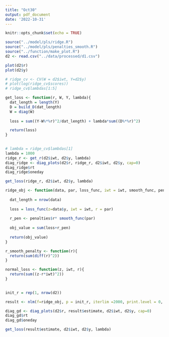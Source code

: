 ```yaml
---
title: "Oct30"
output: pdf_document
date: '2022-10-31'
---
```


```r
knitr::opts_chunk$set(echo = TRUE)
```

```r
source("../model/pls/ridge.R")
source("../model/pls/penalties_smooth.R")
source("../function/make_plot.R")
d2 <- read.csv("../data/processed/d1.csv")

plot(d2$r)
plot(d2$y)
```



```r
# ridge_cv <- CV(W = d2$iwt, Y=d2$y)
# plot(log(ridge_cv$scores))
# ridge_cv$lambdas[1:5]

```


```r
get_loss <- function(r, W, Y, lambda){
  dat_length = length(Y)
  D = build_D(dat_length)
  W = diag(W)
  
  loss = sum((Y-W%*%r)^2/dat_length) + lambda*sum((D%*%r)^2)

  return(loss)
}
  

```

```r
# lambda = ridge_cv$lambdas[1]
lambda = 1000
ridge_r <- get_r(d2$iwt, d2$y, lambda)
diag_ridge <- diag_plots(d2$r, ridge_r, d2$iwt, d2$y, cap=0)
diag_ridge$rt
diag_ridge$oneday

get_loss(ridge_r, d2$iwt, d2$y, lambda)

```


```r
ridge_obj <- function(data, par, loss_func, iwt = iwt, smooth_func, penalties, pen_func = log, ...){
  
  dat_length = nrow(data)
  
  loss = loss_func(z=data$y, iwt = iwt, r = par)
  
  r_pen <- penalties$r* smooth_func(par)
  
  obj_value = sum(loss+r_pen)
  
  return(obj_value)
}

r_smooth_penalty <- function(r){
  return(sum(diff(r)^2))
}

normal_loss <- function(z, iwt, r){
  return(sum((z-r*iwt)^2))
}
  

init_r = rep(1, nrow(d2))

result <- nlm(f=ridge_obj, p = init_r, iterlim =2000, print.level = 0, data=d2, penalties = list("r"=lambda), loss_func = normal_loss, smooth_func = r_smooth_penalty, iwt = d2$iwt)

diag_gd <- diag_plots(d2$r, result$estimate, d2$iwt, d2$y, cap=0)
diag_gd$rt
diag_gd$oneday

get_loss(result$estimate, d2$iwt, d2$y, lambda)
```
